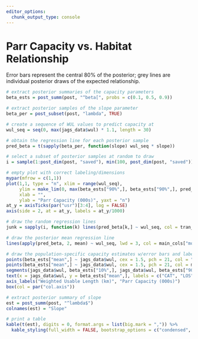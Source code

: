 ```yaml
---
editor_options: 
  chunk_output_type: console
---
```


# Parr Capacity vs. Habitat Relationship

Error bars represent the central 80% of the posterior; grey lines are individual posterior draws of the expected relationship.

```r
# extract posterior summaries of the capacity parameters
beta_ests = post_summ(post, "^beta[", probs = c(0.1, 0.5, 0.9))

# extract posterior samples of the slope parameter
beta_per = post_subset(post, "lambda", TRUE)

# create a sequence of WUL values to predict capacity at
wul_seq = seq(0, max(jags_data$wul) * 1.1, length = 30)

# obtain the regression line for each posterior sample
pred_beta = t(sapply(beta_per, function(slope) wul_seq * slope))

# select a subset of posterior samples at random to draw
i = sample(1:post_dim(post, "saved"), min(100, post_dim(post, "saved")), replace = FALSE)

# empty plot with correct labeling/dimensions
mypar(mfrow = c(1,1))
plot(1,1, type = "n", xlim = range(wul_seq),
     ylim = make_lim(0, max(beta_ests["90%",], beta_ests["90%",], pred_beta[i,])),
     xlab = "",
     ylab = "Parr Capacity (000s)", yaxt = "n")
at_y = axisTicks(par("usr")[3:4], log = FALSE)
axis(side = 2, at = at_y, labels = at_y/1000)

# draw the random regression lines
junk = sapply(i, function(k) lines(pred_beta[k,] ~ wul_seq, col = tran_cols["model"]))

# draw the posterior mean regression line
lines(apply(pred_beta, 2, mean) ~ wul_seq, lwd = 3, col = main_cols["model"])

# draw the population-specific capacity estimates w/error bars and labels
points(beta_ests["mean",] ~ jags_data$wul, cex = 1.5, pch = 21, col = "white", bg = "white")
points(beta_ests["mean",] ~ jags_data$wul, cex = 1.5, pch = 21, col = main_cols["model"], bg = tran_cols["model"])
segments(jags_data$wul, beta_ests["10%",], jags_data$wul, beta_ests["90%",], col = main_cols["model"])
text(x = jags_data$wul, y = beta_ests["mean",], labels = c("CAT", "LOS", "MIN", "UGR"), pos = c(2,4,4,4), font = 2, col = par("col.axis"))
axis_labels("Weighted Usable Length (km)", "Parr Capacity (000s)")
box(col = par("col.axis"))
```

```r
# extract posterior summary of slope
est = post_summ(post, "^lambda$")
colnames(est) = "Slope"

# print a table 
kable(t(est), digits = 0, format.args = list(big.mark = ",")) %>%
  kable_styling(full_width = FALSE, bootstrap_options = c("condensed", "striped"))
```
